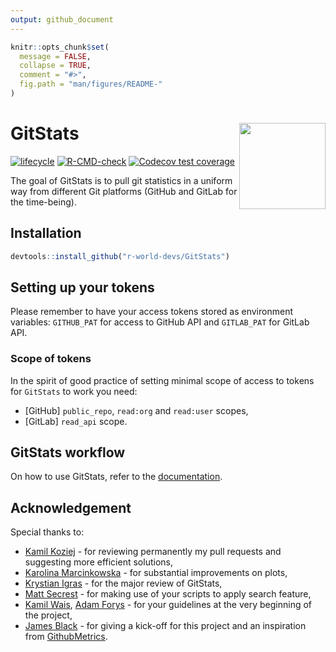 ```yaml
---
output: github_document
---
```


<!-- README.md is generated from README.Rmd. Please edit that file -->

```r
knitr::opts_chunk$set(
  message = FALSE,
  collapse = TRUE,
  comment = "#>",
  fig.path = "man/figures/README-"
)
```

# GitStats <img src="man/figures/GitStats_logo.png" align="right" height="138" style="float:right; height:138px;"/>

<!-- badges: start -->
[![lifecycle](https://img.shields.io/badge/lifecycle-experimental-orange.svg)](https://lifecycle.r-lib.org/articles/stages.html#experimental)
[![R-CMD-check](https://github.com/r-world-devs/GitStats/workflows/R-CMD-check/badge.svg)](https://github.com/r-world-devs/GitStats/actions)
[![Codecov test coverage](https://codecov.io/gh/r-world-devs/GitStats/branch/devel/graph/badge.svg)](https://app.codecov.io/gh/r-world-devs/GitStats?branch=devel)
<!-- badges: end -->

The goal of GitStats is to pull git statistics in a uniform way from different Git platforms (GitHub and GitLab for the time-being). 

## Installation

```r
devtools::install_github("r-world-devs/GitStats")
```

## Setting up your tokens

Please remember to have your access tokens stored as environment variables: `GITHUB_PAT` for access to GitHub API and `GITLAB_PAT` for GitLab API.

### Scope of tokens

In the spirit of good practice of setting minimal scope of access to tokens for `GitStats` to work you need:

- [GitHub] `public_repo`, `read:org` and `read:user` scopes,
- [GitLab] `read_api` scope.

## GitStats workflow

On how to use GitStats, refer to the [documentation](placeholder for a link to docs).

## Acknowledgement

Special thanks to:

- [Kamil Koziej](https://github.com/Cotau) - for reviewing permanently my pull requests and suggesting more efficient solutions,
- [Karolina Marcinkowska](https://github.com/marcinkowskak) - for substantial improvements on plots,
- [Krystian Igras](https://github.com/krystian8207) - for the major review of GitStats,
- [Matt Secrest](https://github.com/mattsecrest) - for making use of your scripts to apply search feature,
- [Kamil Wais](https://github.com/kalimu), [Adam Forys](https://github.com/galachad) - for your guidelines at the very beginning of the project,
- [James Black](https://github.com/epijim) - for giving a kick-off for this project and an inspiration from [GithubMetrics](https://github.com/openpharma/GithubMetrics).

